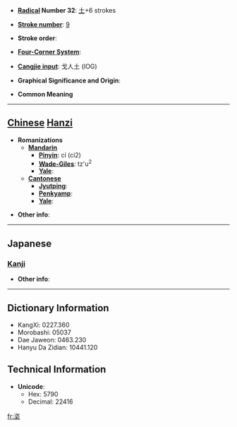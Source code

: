 * '''[[Wiktionary:Chinese radical index| Radical]] Number 32''': [[Wiktionary:Chinese radical index 土|土]]+6 strokes

* '''[[Wiktionary:Chinese total strokes index|Stroke number]]''': [[Wiktionary:Chinese total strokes index 9|9]]

* '''Stroke order''': 

* '''[[Wiktionary:Chinese four corner index|Four-Corner System]]''': 

* '''[[Wiktionary:Chinese Cangjie index|Cangjie input]]''': 戈人土 (IOG)

* '''Graphical Significance and Origin''': 

* '''Common Meaning'''

----

== [[Chinese]] [[Hanzi]] ==

* '''Romanizations'''
** '''[[Mandarin]]'''
*** '''[[Pinyin]]''': cí (ci2)
*** '''[[Wade-Giles]]''': tz'u<sup>2</sup>
*** '''[[Yale]]''': 
** '''[[Cantonese]]'''
*** '''[[Jyutping]]''':
*** '''[[Penkyamp]]''': 
*** '''[[Yale]]''': 

* '''Other info''': 

----

==Japanese==
===[[Kanji]]===
{{kanji|on readings=[[し]] (shi), [[じ]] (ji), [[しょう]] (shō), [[じき]] (jiki)|kun readings=[[にくむ]] (nikumu)}}

* '''Other info''':  

----

== Dictionary Information ==

* KangXi: 0227.360
* Morobashi: 05037
* Dae Jaweon: 0463.230
* Hanyu Da Zidian: 10441.120

== Technical Information ==

* '''Unicode''':
** Hex: 5790
** Decimal: 22416

[[fr:垐]]